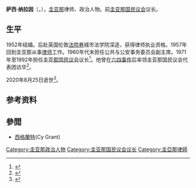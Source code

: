{{Infobox officeholder
| 姓名     = 萨西·纳拉因
| 原名     = {{lang|en|Sase Narain}}
| 性别     = 男
| 别名     =
| 职务     = [[圭亚那国民议会|圭亚那国民议会]]议长
| 就任日期 = 1971年1月4日
| 卸任日期 = 1992年6月10日
| 前任     = 拉赫曼·加吉拉吉
| 继任     = [[德里克·贾根|德里克·贾根]]
| 出生日期 = 1925年1月27日
| 出生地点 = [[英属圭亚那|英属圭亚那]]
| 逝世日期 = {{death date and age|2020|8|25|1925|1|27}}
| 逝世地点 = 圭亚那
| 國籍     = {{flag|Guyana|name=蓋亞那合作共和國}}
| 母校     = 
| 学历     = 
| 职业     = 律师、[[政治人物|政治人物]]
| 政党     = 
}}
'''萨西·纳拉因'''（{{lang-en|Sase Narain}}，{{bd|1925年|1月27日|2020年|8月25日|catIdx=Narain}}），[[圭亚那|圭亚那]]律师、政治人物。前[[圭亚那国民议会|圭亚那国民议会]]议长。

==生平==
1952年结婚。后赴英国伦敦[[法院巷|法院巷]]城市法学院深造，获得律师执业资格。1957年回到圭亚那从事[[律师|律师]]工作。1960年代末担任公共与公安事务委员会副主席。1971年至1992年担任[[圭亚那国民议会|圭亚那国民议会]]议长<ref>{{cite web |title=Reflections of a venerable public servant |url=https://www.kaieteurnewsonline.com/2014/11/09/reflections-of-a-venerable-public-servant/ |publisher=Kaieteur News |accessdate=2020-08-25 |language=en |date=2014-11-09}}</ref>。他曾在[[六四事件|六四事件]]后率领圭亚那国民议会代表团访华<ref>{{cite news |title=万里会见圭亚那客人 |work=[[人民日报|人民日报]] |date=1989-07-02 |page=1}}</ref>。

2020年8月25日逝世<ref>{{cite web |title=Former Speaker Sase Narain passes away at 95 |url=https://www.stabroeknews.com/2020/08/25/news/guyana/former-speaker-sase-narain-passes-away-at-95/ |publisher=Stabroek News |accessdate=2020-08-25 |language=en |date=2020-08-25}}</ref>。
==参考资料==
{{reflist}}

==參閲==
*[[西格蘭特|西格蘭特]](Cy Grant)

{{Authority control}}
{{DEFAULTSORT:Narain, Sase}}
[[Category:圭亚那政治人物|Category:圭亚那政治人物]]
[[Category:圭亚那国民议会议长|Category:圭亚那国民议会议长]]
[[Category:圭亞那律師|Category:圭亞那律師]]